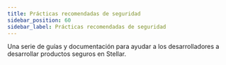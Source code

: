 ```yaml
---
title: Prácticas recomendadas de seguridad
sidebar_position: 60
sidebar_label: Prácticas recomendadas de seguridad
---
```



Una serie de guías y documentación para ayudar a los desarrolladores a desarrollar productos seguros en Stellar.

<DocCardList />
